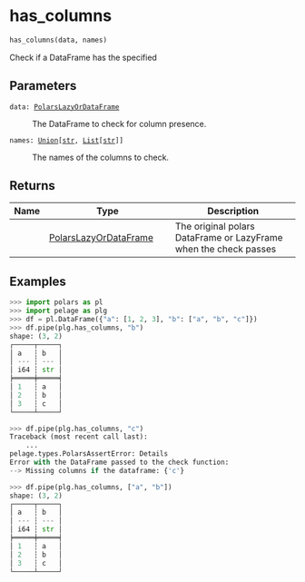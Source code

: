 # has_columns { #pelage.has_columns }

```python
has_columns(data, names)
```

Check if a DataFrame has the specified

## Parameters {.doc-section .doc-section-parameters}

<code><span class="parameter-name">data</span><span class="parameter-annotation-sep">:</span> <span class="parameter-annotation">[PolarsLazyOrDataFrame](`pelage.types.PolarsLazyOrDataFrame`)</span></code>

:   The DataFrame to check for column presence.

<code><span class="parameter-name">names</span><span class="parameter-annotation-sep">:</span> <span class="parameter-annotation">[Union](`typing.Union`)\[[str](`str`), [List](`typing.List`)\[[str](`str`)\]\]</span></code>

:   The names of the columns to check.

## Returns {.doc-section .doc-section-returns}

| Name   | Type                                                          | Description                                                      |
|--------|---------------------------------------------------------------|------------------------------------------------------------------|
|        | [PolarsLazyOrDataFrame](`pelage.types.PolarsLazyOrDataFrame`) | The original polars DataFrame or LazyFrame when the check passes |

## Examples {.doc-section .doc-section-examples}

```python
>>> import polars as pl
>>> import pelage as plg
>>> df = pl.DataFrame({"a": [1, 2, 3], "b": ["a", "b", "c"]})
>>> df.pipe(plg.has_columns, "b")
shape: (3, 2)
┌─────┬─────┐
│ a   ┆ b   │
│ --- ┆ --- │
│ i64 ┆ str │
╞═════╪═════╡
│ 1   ┆ a   │
│ 2   ┆ b   │
│ 3   ┆ c   │
└─────┴─────┘
```

```python
>>> df.pipe(plg.has_columns, "c")
Traceback (most recent call last):
    ...
pelage.types.PolarsAssertError: Details
Error with the DataFrame passed to the check function:
--> Missing columns if the dataframe: {'c'}
```

```python
>>> df.pipe(plg.has_columns, ["a", "b"])
shape: (3, 2)
┌─────┬─────┐
│ a   ┆ b   │
│ --- ┆ --- │
│ i64 ┆ str │
╞═════╪═════╡
│ 1   ┆ a   │
│ 2   ┆ b   │
│ 3   ┆ c   │
└─────┴─────┘
```
